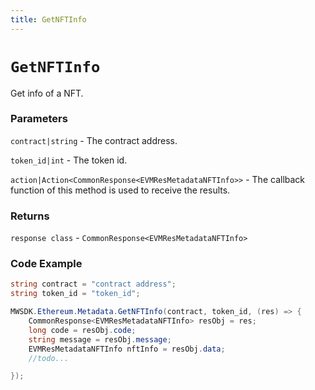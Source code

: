 ```yaml
---
title: GetNFTInfo
---
```


# `GetNFTInfo`

Get info of a NFT.
### Parameters
`contract|string` - The contract address.

`token_id|int` - The token id.

`action|Action<CommonResponse<EVMResMetadataNFTInfo>>` - The callback function of this method is used to receive the results.

### Returns
`response class` - `CommonResponse<EVMResMetadataNFTInfo>`

### Code Example
```csharp
string contract = "contract address";
string token_id = "token_id";

MWSDK.Ethereum.Metadata.GetNFTInfo(contract, token_id, (res) => {
    CommonResponse<EVMResMetadataNFTInfo> resObj = res;
    long code = resObj.code;
    string message = resObj.message;
    EVMResMetadataNFTInfo nftInfo = resObj.data;
    //todo...

});
```